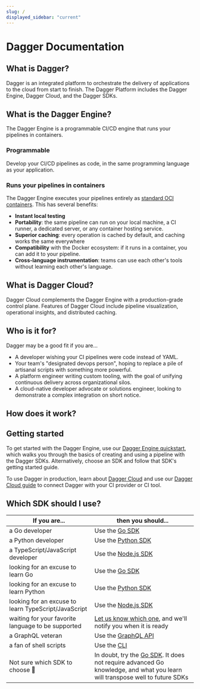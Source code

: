 ```yaml
---
slug: /
displayed_sidebar: "current"
---
```



# Dagger Documentation

## What is Dagger?

Dagger is an integrated platform to orchestrate the delivery of applications to the cloud from start to finish. The Dagger Platform includes the Dagger Engine, Dagger Cloud, and the Dagger SDKs.

## What is the Dagger Engine?

The Dagger Engine is a programmable CI/CD engine that runs your pipelines in containers.

### Programmable

Develop your CI/CD pipelines as code, in the same programming language as your application.

### Runs your pipelines in containers

The Dagger Engine executes your pipelines entirely as [standard OCI containers](https://opencontainers.org/). This has several benefits:

* **Instant local testing**
* **Portability**: the same pipeline can run on your local machine, a CI runner, a dedicated server, or any container hosting service.
* **Superior caching**: every operation is cached by default, and caching works the same everywhere
* **Compatibility** with the Docker ecosystem: if it runs in a container, you can add it to your pipeline.
* **Cross-language instrumentation**: teams can use each other's tools without learning each other's language.

## What is Dagger Cloud?

Dagger Cloud complements the Dagger Engine with a production-grade control plane. Features of Dagger Cloud include pipeline visualization, operational insights, and distributed caching.

## Who is it for?

Dagger may be a good fit if you are...

* A developer wishing your CI pipelines were code instead of YAML.
* Your team's "designated devops person", hoping to replace a pile of artisanal scripts with something more powerful.
* A platform engineer writing custom tooling, with the goal of unifying continuous delivery across organizational silos.
* A cloud-native developer advocate or solutions engineer, looking to demonstrate a complex integration on short notice.

## How does it work?

<PartialHowDaggerWorks />

## Getting started

To get started with the Dagger Engine, use our [Dagger Engine quickstart](./quickstart/index.mdx), which walks you through the basics of creating and using a pipeline with the Dagger SDKs. Alternatively, choose an SDK and follow that SDK's getting started guide.

To use Dagger in production, learn about [Dagger Cloud](https://dagger.io/cloud) and use our [Dagger Cloud guide](./cloud/572923-get-started.mdx) to connect Dagger with your CI provider or CI tool.

## Which SDK should I use?

| If you are... | then you should... |
| -- | -- |
| a Go developer | Use the [Go SDK](sdk/go) |
| a Python developer | Use the [Python SDK](sdk/python) |
| a TypeScript/JavaScript developer | Use the [Node.js SDK](sdk/nodejs) |
| looking for an excuse to learn Go | Use the [Go SDK](sdk/go) |
| looking for an excuse to learn Python | Use the [Python SDK](sdk/python) |
| looking for an excuse to learn TypeScript/JavaScript | Use the [Node.js SDK](sdk/nodejs) |
| waiting for your favorite language to be supported | [Let us know which one](https://airtable.com/shrzABOn1wCk5yBF4), and we'll notify you when it is ready |
| a GraphQL veteran | Use the [GraphQL API](api) |
| a fan of shell scripts | Use the [CLI](cli) |
| Not sure which SDK to choose 🤷 | In doubt, try the [Go SDK](sdk/go). It does not require advanced Go knowledge, and what you learn will transpose well to future SDKs
